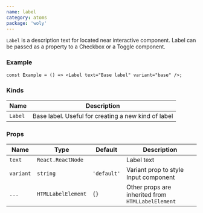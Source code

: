```yaml
---
name: label
category: atoms
package: 'woly'
---
```



`Label` is a description text for located near interactive component. Label can be passed as a property to a Checkbox or a Toggle component.

### Example

<Global>
  <Label text="Base label" variant="base" />
</Global>

```tsx
const Example = () => <Label text="Base label" variant="base" />;
```

### Kinds

| Name    | Description                                         |
| ------- | --------------------------------------------------- |
| `Label` | Base label. Useful for creating a new kind of label |

### Props

| Name      | Type               | Default     | Description                                       |
| --------- | ------------------ | ----------- | ------------------------------------------------- |
| `text`    | `React.ReactNode`  |             | Label text                                        |
| `variant` | `string`           | `'default'` | Variant prop to style Input component             |
| `...`     | `HTMLLabelElement` | `{}`        | Other props are inherited from `HTMLLabelElement` |
